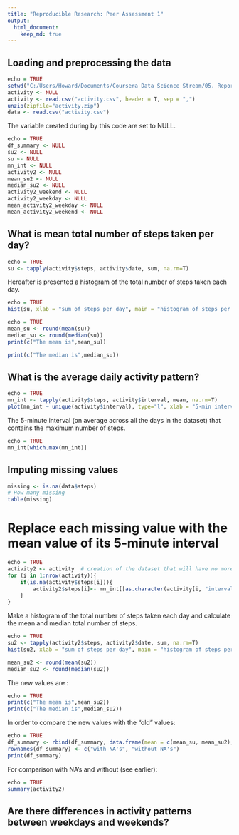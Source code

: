 ```yaml
---
title: "Reproducible Research: Peer Assessment 1"
output: 
  html_document:
    keep_md: true
---
```



## Loading and preprocessing the data

```r
echo = TRUE
setwd("C:/Users/Howard/Documents/Coursera Data Science Stream/05. Report Writing/Project 1/")
activity <- NULL
activity <- read.csv("activity.csv", header = T, sep = ",")
unzip(zipfile="activity.zip")
data <- read.csv("activity.csv")
```

The variable created during by this code are set to NULL.

```r
echo = TRUE
df_summary <- NULL
su2 <- NULL
su <- NULL
mn_int <- NULL
activity2 <- NULL
mean_su2 <- NULL
median_su2 <- NULL
activity2_weekend <- NULL
activity2_weekday <- NULL
mean_activity2_weekday <- NULL
mean_activity2_weekend <- NULL
```

## What is mean total number of steps taken per day?

```r
echo = TRUE
su <- tapply(activity$steps, activity$date, sum, na.rm=T)
```

Hereafter is presented a histogram of the total number of steps taken each day.

```r
echo = TRUE
hist(su, xlab = "sum of steps per day", main = "histogram of steps per day")
```

```r
echo = TRUE
mean_su <- round(mean(su))
median_su <- round(median(su))
print(c("The mean is",mean_su))
```

```r
print(c("The median is",median_su))
```


## What is the average daily activity pattern?

```r
echo = TRUE
mn_int <- tapply(activity$steps, activity$interval, mean, na.rm=T)
plot(mn_int ~ unique(activity$interval), type="l", xlab = "5-min interval")
```

The 5-minute interval (on average across all the days in the dataset) that contains the maximum number of steps.

```r
echo = TRUE
mn_int[which.max(mn_int)]
```

## Imputing missing values

```r
missing <- is.na(data$steps)
# How many missing
table(missing)
```

# Replace each missing value with the mean value of its 5-minute interval
```r
echo = TRUE
activity2 <- activity  # creation of the dataset that will have no more NAs
for (i in 1:nrow(activity)){
    if(is.na(activity$steps[i])){
        activity2$steps[i]<- mn_int[[as.character(activity[i, "interval"])]]
    }
}
```

Make a histogram of the total number of steps taken each day and calculate the mean and median total number of steps.

```r
echo = TRUE
su2 <- tapply(activity2$steps, activity2$date, sum, na.rm=T)
hist(su2, xlab = "sum of steps per day", main = "histogram of steps per day")
```

```r
mean_su2 <- round(mean(su2))
median_su2 <- round(median(su2))
```
The new values are :

```r
echo = TRUE
print(c("The mean is",mean_su2))
print(c("The median is",median_su2))
```

In order to compare the new values with the “old” values:

```r
echo = TRUE
df_summary <- rbind(df_summary, data.frame(mean = c(mean_su, mean_su2), median = c(median_su, median_su2)))
rownames(df_summary) <- c("with NA's", "without NA's")
print(df_summary)
```

For comparison with NA's and without (see earlier):

```r
echo = TRUE
summary(activity2)
```


## Are there differences in activity patterns between weekdays and weekends?



